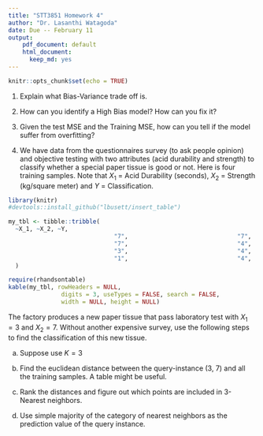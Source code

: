 ```yaml
---
title: "STT3851 Homework 4"
author: "Dr. Lasanthi Watagoda"
date: Due -- February 11
output: 
    pdf_document: default
    html_document:
      keep_md: yes
---
```


```r
knitr::opts_chunk$set(echo = TRUE)
```


1) Explain what Bias-Variance trade off is.

2) How can you identify a High Bias model? How can you fix it?  

3) Given the test MSE and the Training MSE, how can you tell if the model suffer from overfitting?

4) We have data from the questionnaires survey (to ask people opinion) and objective testing with two attributes (acid durability and strength)
to classify whether a special paper tissue is good or not. Here is four training samples. Note that $X_1$ = Acid Durability (seconds), $X_2$ = Strength (kg/square meter) and $Y$ = Classification.

```r
library(knitr)
#devtools::install_github("lbusett/insert_table")

my_tbl <- tibble::tribble(
  ~X_1, ~X_2, ~Y,
                              "7",                               "7",               "Bad",
                              "7",                               "4",               "Bad",
                              "3",                               "4",              "Good",
                              "1",                               "4",              "Good"
  )

require(rhandsontable)
kable(my_tbl, rowHeaders = NULL,
               digits = 3, useTypes = FALSE, search = FALSE,
               width = NULL, height = NULL)

```


The factory produces a new paper tissue that pass laboratory test with $X_1 = 3$ and $X_2 = 7$. Without another expensive survey, use the following steps to find the classification of this new tissue.

  a) Suppose use $K = 3$
  
  b) Find the euclidean distance between the query-instance (3, 7) and all the training samples. A table might be useful.
  
  c) Rank the distances and figure out which points are included in 3-Nearest neighbors.
  
  d) Use simple majority of the category of nearest neighbors as the prediction value of the query instance. 




